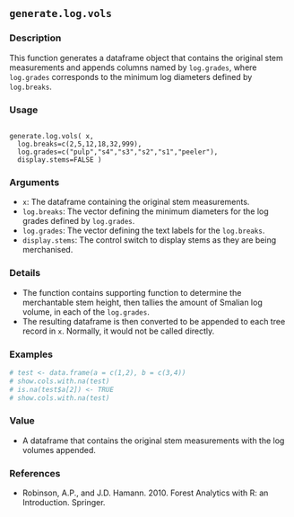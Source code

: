 ## ``generate.log.vols`` 


### Description

This function generates a dataframe object that contains the original stem measurements and appends columns named by ``log.grades``, where ``log.grades`` corresponds to the minimum log diameters defined by ``log.breaks``.

### Usage

<pre><code>
generate.log.vols( x,
  log.breaks=c(2,5,12,18,32,999),
  log.grades=c("pulp","s4","s3","s2","s1","peeler"),
  display.stems=FALSE )
</code></pre>

### Arguments

* ``x``: The dataframe containing the original stem measurements.
* ``log.breaks``: The vector defining the minimum diameters for the log grades defined by ``log.grades``.
* ``log.grades``: The vector defining the text labels for the ``log.breaks``.
* ``display.stems``:  The control switch to display stems as they are being merchanised.

### Details

* The function contains supporting function to determine the merchantable stem height, then tallies the amount of Smalian log volume, in each of the ``log.grades``. 
* The resulting dataframe is then converted to be appended to each tree record in ``x``. Normally, it would not be called directly.

### Examples
```{r}
# test <- data.frame(a = c(1,2), b = c(3,4))
# show.cols.with.na(test)
# is.na(test$a[2]) <- TRUE
# show.cols.with.na(test)
```

### Value
* A dataframe that contains the original stem measurements with the log volumes appended.

### References
* Robinson, A.P., and J.D. Hamann. 2010. Forest Analytics with R: an Introduction. Springer.

